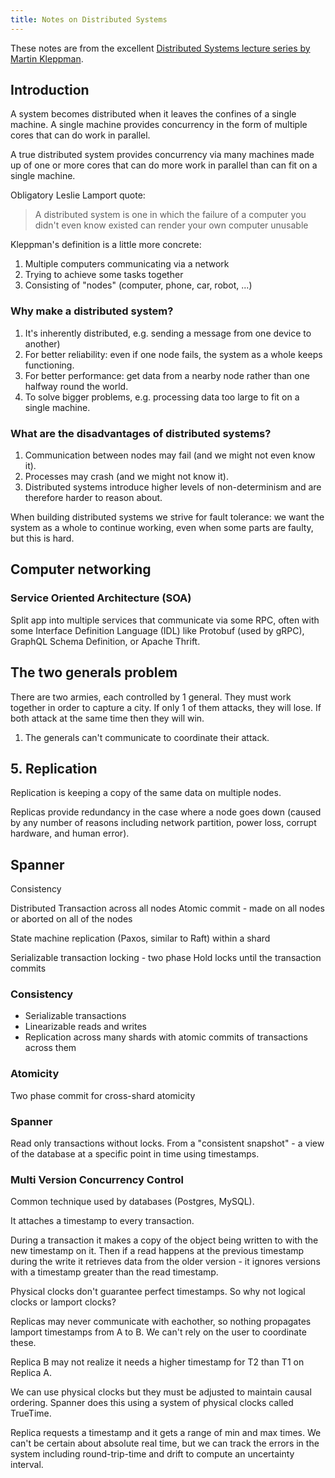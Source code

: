 ```yaml
---
title: Notes on Distributed Systems
---
```


These notes are from the excellent [Distributed Systems lecture series by
Martin
Kleppman](https://www.youtube.com/playlist?list=PLeKd45zvjcDFUEv_ohr_HdUFe97RItdiB).

## Introduction

A system becomes distributed when it leaves the confines of a single machine.
A single machine provides concurrency in the form of multiple cores that can do
work in parallel.

A true distributed system provides concurrency via many machines made up of one
or more cores that can do more work in parallel than can fit on a single
machine.

Obligatory Leslie Lamport quote:

> A distributed system is one in which the failure of a computer you didn't even
> know existed can render your own computer unusable

Kleppman's definition is a little more concrete:

1. Multiple computers communicating via a network
2. Trying to achieve some tasks together
3. Consisting of "nodes" (computer, phone, car, robot, ...)

### Why make a distributed system?

1. It's inherently distributed, e.g. sending a message from one device to
   another)
2. For better reliability: even if one node fails, the system as a whole keeps
   functioning.
3. For better performance: get data from a nearby node rather than one halfway
   round the world.
4. To solve bigger problems, e.g. processing data too large to fit on a single
   machine.

### What are the disadvantages of distributed systems?

1. Communication between nodes may fail (and we might not even know it).
2. Processes may crash (and we might not know it).
3. Distributed systems introduce higher levels of non-determinism and are
   therefore harder to reason about.

When building distributed systems we strive for fault tolerance: we want the
system as a whole to continue working, even when some parts are faulty, but this
is hard.

## Computer networking

### Service Oriented Architecture (SOA)

Split app into multiple services that communicate via some RPC, often with some
Interface Definition Language (IDL) like Protobuf (used by gRPC), GraphQL Schema
Definition, or Apache Thrift.

## The two generals problem

There are two armies, each controlled by 1 general. They must work together in
order to capture a city. If only 1 of them attacks, they will lose. If both
attack at the same time then they will win.

1. The generals can't communicate to coordinate their attack.

## 5. Replication

Replication is keeping a copy of the same data on multiple nodes.

Replicas provide redundancy in the case where a node goes down (caused by any
number of reasons including network partition, power loss, corrupt hardware,
and human error).

## Spanner

Consistency

Distributed Transaction across all nodes
Atomic commit - made on all nodes or aborted on all of the nodes

State machine replication (Paxos, similar to Raft) within a shard

Serializable transaction locking - two phase
Hold locks until the transaction commits

### Consistency

- Serializable transactions
- Linearizable reads and writes
- Replication across many shards with atomic commits of transactions across them

### Atomicity

Two phase commit for cross-shard atomicity

### Spanner

Read only transactions without locks.
From a "consistent snapshot" - a view of the database at a specific point in
time using timestamps.

### Multi Version Concurrency Control

Common technique used by databases (Postgres, MySQL).

It attaches a timestamp to every transaction.

During a transaction it makes a copy of the object being written to with the new
timestamp on it. Then if a read happens at the previous timestamp during the
write it retrieves data from the older version - it ignores versions with a
timestamp greater than the read timestamp.

Physical clocks don't guarantee perfect timestamps. So why not logical clocks or
lamport clocks?

Replicas may never communicate with eachother, so nothing propagates lamport
timestamps from A to B. We can't rely on the user to coordinate these.

Replica B may not realize it needs a higher timestamp for T2 than T1 on Replica
A.

We can use physical clocks but they must be adjusted to maintain causal
ordering. Spanner does this using a system of physical clocks called TrueTime.

Replica requests a timestamp and it gets a range of min and max times.
We can't be certain about absolute real time, but we can track the errors in the
system including round-trip-time and drift to compute an uncertainty interval.
